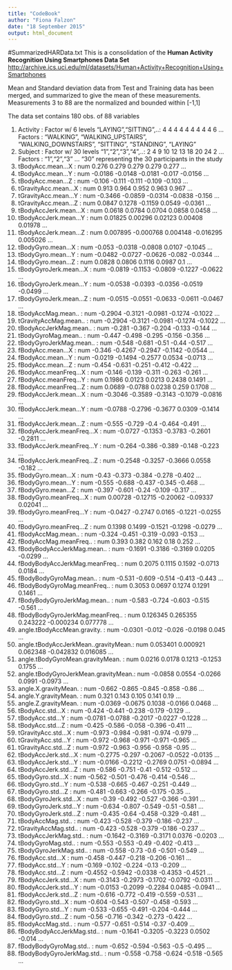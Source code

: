```yaml
---
title: "CodeBook"
author: "Fiona Falzon"
date: "18 September 2015"
output: html_document
---
```


#SummarizedHARData.txt
This is a consolidation of the **Human Activity Recognition Using Smartphones Data Set**
<http://archive.ics.uci.edu/ml/datasets/Human+Activity+Recognition+Using+Smartphones>

Mean and Standard deviation data from Test and Training data has been merged, and summarized to give the mean of these measurements.
Measurements 3 to 88 are the normalized and bounded within [-1,1]


The data set contains 180 obs. of  88 variables

1. Activity                             : Factor w/ 6 levels "LAYING","SITTING",..: 4 4 4 4 4 4 4 4 4 6 ... Factors : "WALKING", "WALKING_UPSTAIRS", "WALKING_DOWNSTAIRS", "SITTING", "STANDING", "LAYING" 
2. Subject                              : Factor w/ 30 levels "1","2","3","4",..: 2 4 9 10 12 13 18 20 24 2 ... Factors : "1","2","3" ... "30" representing the 30 participants in the study
3. tBodyAcc.mean...X                    : num  0.276 0.279 0.279 0.279 0.277 ...
4. tBodyAcc.mean...Y                    : num  -0.0186 -0.0148 -0.0181 -0.017 -0.0156 ...
5. tBodyAcc.mean...Z                    : num  -0.106 -0.111 -0.111 -0.109 -0.103 ...
6. tGravityAcc.mean...X                 : num  0.913 0.964 0.952 0.963 0.967 ...
7. tGravityAcc.mean...Y                 : num  -0.3466 -0.0859 -0.0314 -0.0838 -0.156 ...
8. tGravityAcc.mean...Z                 : num  0.0847 0.1278 -0.1159 0.0549 -0.0361 ...
9. tBodyAccJerk.mean...X                : num  0.0618 0.0784 0.0704 0.0858 0.0458 ...
10. tBodyAccJerk.mean...Y               : num  0.01825 0.00296 0.02123 0.00408 0.01978 ...
11. tBodyAccJerk.mean...Z               : num  0.007895 -0.000768 0.004148 -0.016295 0.005026 ...
12. tBodyGyro.mean...X                  : num  -0.053 -0.0318 -0.0808 0.0107 -0.1045 ...
13. tBodyGyro.mean...Y                  : num  -0.0482 -0.0727 -0.0626 -0.082 -0.0344 ...
14. tBodyGyro.mean...Z                  : num  0.0828 0.0806 0.1116 0.0987 0.1 ...
15. tBodyGyroJerk.mean...X              : num  -0.0819 -0.1153 -0.0809 -0.1227 -0.0622 ...
16. tBodyGyroJerk.mean...Y              : num  -0.0538 -0.0393 -0.0356 -0.0519 -0.0499 ...
17. tBodyGyroJerk.mean...Z              : num  -0.0515 -0.0551 -0.0633 -0.0611 -0.0467 ...
18. tBodyAccMag.mean..                  : num  -0.2904 -0.3121 -0.0981 -0.1274 -0.1022 ...
19. tGravityAccMag.mean..               : num  -0.2904 -0.3121 -0.0981 -0.1274 -0.1022 ...
20. tBodyAccJerkMag.mean..              : num  -0.281 -0.367 -0.204 -0.133 -0.144 ...
21. tBodyGyroMag.mean..                 : num  -0.447 -0.498 -0.295 -0.156 -0.356 ...
22. tBodyGyroJerkMag.mean..             : num  -0.548 -0.681 -0.51 -0.44 -0.517 ...
23. fBodyAcc.mean...X                   : num  -0.346 -0.4267 -0.2947 -0.1142 -0.0544 ...
24. fBodyAcc.mean...Y                   : num  -0.0219 -0.1494 -0.2577 0.0534 -0.0713 ...
25. fBodyAcc.mean...Z                   : num  -0.454 -0.631 -0.251 -0.412 -0.422 ...
26. fBodyAcc.meanFreq...X               : num  -0.146 -0.139 -0.311 -0.263 -0.261 ...
27. fBodyAcc.meanFreq...Y               : num  0.1986 0.0123 0.0213 0.2438 0.1491 ...
28. fBodyAcc.meanFreq...Z               : num  0.0689 -0.0788 0.0238 0.259 0.1708 ...
29. fBodyAccJerk.mean...X               : num  -0.3046 -0.3589 -0.3143 -0.1079 -0.0816 ...
30. fBodyAccJerk.mean...Y               : num  -0.0788 -0.2796 -0.3677 0.0309 -0.1414 ...
31. fBodyAccJerk.mean...Z               : num  -0.555 -0.729 -0.4 -0.464 -0.491 ...
32. fBodyAccJerk.meanFreq...X           : num  -0.0727 -0.1353 -0.3783 -0.2601 -0.2811 ...
33. fBodyAccJerk.meanFreq...Y           : num  -0.264 -0.386 -0.389 -0.148 -0.223 ...
34. fBodyAccJerk.meanFreq...Z           : num  -0.2548 -0.3257 -0.3666 0.0558 -0.182 ...
35. fBodyGyro.mean...X                  : num  -0.43 -0.373 -0.384 -0.278 -0.402 ...
36. fBodyGyro.mean...Y                  : num  -0.555 -0.688 -0.437 -0.345 -0.468 ...
37. fBodyGyro.mean...Z                  : num  -0.397 -0.601 -0.24 -0.109 -0.317 ...
38. fBodyGyro.meanFreq...X              : num  0.00728 -0.12715 -0.20062 -0.09337 0.02041 ...
39. fBodyGyro.meanFreq...Y              : num  -0.0427 -0.2747 0.0165 -0.1221 -0.0255 ...
40. fBodyGyro.meanFreq...Z              : num  0.1398 0.1499 -0.1521 -0.1298 -0.0279 ...
41. fBodyAccMag.mean..                  : num  -0.324 -0.451 -0.319 -0.093 -0.153 ...
42. fBodyAccMag.meanFreq..              : num  0.393 0.382 0.162 0.18 0.252 ...
43. fBodyBodyAccJerkMag.mean..          : num  -0.1691 -0.3186 -0.3169 0.0205 -0.0299 ...
44. fBodyBodyAccJerkMag.meanFreq..      : num  0.2075 0.1115 0.1592 -0.0713 0.0184 ...
45. fBodyBodyGyroMag.mean..             : num  -0.531 -0.609 -0.514 -0.413 -0.443 ...
46. fBodyBodyGyroMag.meanFreq..         : num  0.3053 0.0697 0.1274 0.1291 0.1461 ...
47. fBodyBodyGyroJerkMag.mean..         : num  -0.583 -0.724 -0.603 -0.515 -0.561 ...
48. fBodyBodyGyroJerkMag.meanFreq..     : num  0.126345 0.265355 0.243222 -0.000234 0.077778 ...
49. angle.tBodyAccMean.gravity.         : num  -0.0301 -0.012 -0.026 -0.0198 0.045 ...
50. angle.tBodyAccJerkMean..gravityMean.: num  0.053401 0.000921 0.062348 -0.042832 0.016085 ...
51. angle.tBodyGyroMean.gravityMean.    : num  0.0216 0.0178 0.1213 -0.1253 0.1755 ...
52. angle.tBodyGyroJerkMean.gravityMean.: num  -0.0858 0.0554 -0.0266 0.0991 -0.0973 ...
53. angle.X.gravityMean.                : num  -0.662 -0.865 -0.845 -0.858 -0.86 ...
54. angle.Y.gravityMean.                : num  0.321 0.143 0.105 0.141 0.19 ...
55. angle.Z.gravityMean.                : num  -0.0369 -0.0675 0.1038 -0.0166 0.0468 ...
56. tBodyAcc.std...X                    : num  -0.424 -0.441 -0.238 -0.179 -0.129 ...
57. tBodyAcc.std...Y                    : num  -0.0781 -0.0788 -0.2017 -0.0227 -0.1228 ...
58. tBodyAcc.std...Z                    : num  -0.425 -0.586 -0.058 -0.396 -0.411 ...
59. tGravityAcc.std...X                 : num  -0.973 -0.984 -0.981 -0.974 -0.979 ...
60. tGravityAcc.std...Y                 : num  -0.972 -0.968 -0.971 -0.971 -0.965 ...
61. tGravityAcc.std...Z                 : num  -0.972 -0.963 -0.956 -0.958 -0.95 ...
62. tBodyAccJerk.std...X                : num  -0.2775 -0.297 -0.2067 -0.0522 -0.0135 ...
63. tBodyAccJerk.std...Y                : num  -0.0166 -0.2212 -0.2769 0.0751 -0.0894 ...
64. tBodyAccJerk.std...Z                : num  -0.586 -0.751 -0.41 -0.512 -0.512 ...
65. tBodyGyro.std...X                   : num  -0.562 -0.501 -0.476 -0.414 -0.546 ...
66. tBodyGyro.std...Y                   : num  -0.538 -0.665 -0.467 -0.251 -0.449 ...
67. tBodyGyro.std...Z                   : num  -0.481 -0.663 -0.266 -0.175 -0.35 ...
68. tBodyGyroJerk.std...X               : num  -0.39 -0.492 -0.527 -0.366 -0.391 ...
69. tBodyGyroJerk.std...Y               : num  -0.634 -0.807 -0.549 -0.51 -0.581 ...
70. tBodyGyroJerk.std...Z               : num  -0.435 -0.64 -0.458 -0.329 -0.481 ...
71. tBodyAccMag.std..                   : num  -0.423 -0.528 -0.379 -0.186 -0.237 ...
72. tGravityAccMag.std..                : num  -0.423 -0.528 -0.379 -0.186 -0.237 ...
73. tBodyAccJerkMag.std..               : num  -0.1642 -0.3169 -0.3171 0.0376 -0.0203 ...
74. tBodyGyroMag.std..                  : num  -0.553 -0.553 -0.49 -0.402 -0.413 ...
75. tBodyGyroJerkMag.std..              : num  -0.558 -0.73 -0.6 -0.501 -0.549 ...
76. fBodyAcc.std...X                    : num  -0.458 -0.447 -0.218 -0.206 -0.161 ...
77. fBodyAcc.std...Y                    : num  -0.169 -0.102 -0.224 -0.13 -0.209 ...
78. fBodyAcc.std...Z                    : num  -0.4552 -0.5942 -0.0338 -0.4353 -0.4521 ...
79. fBodyAccJerk.std...X                : num  -0.3143 -0.2973 -0.1702 -0.0792 -0.0311 ...
80. fBodyAccJerk.std...Y                : num  -0.0153 -0.2099 -0.2284 0.0485 -0.0941 ...
81. fBodyAccJerk.std...Z                : num  -0.616 -0.772 -0.419 -0.559 -0.531 ...
82. fBodyGyro.std...X                   : num  -0.604 -0.543 -0.507 -0.458 -0.593 ...
83. fBodyGyro.std...Y                   : num  -0.533 -0.655 -0.491 -0.204 -0.444 ...
84. fBodyGyro.std...Z                   : num  -0.56 -0.716 -0.342 -0.273 -0.422 ...
85. fBodyAccMag.std..                   : num  -0.577 -0.651 -0.514 -0.37 -0.409 ...
86. fBodyBodyAccJerkMag.std..           : num  -0.1641 -0.3205 -0.3223 0.0502 -0.014 ...
87. fBodyBodyGyroMag.std..              : num  -0.652 -0.594 -0.563 -0.5 -0.495 ...
88. fBodyBodyGyroJerkMag.std..          : num  -0.558 -0.758 -0.624 -0.518 -0.565 ...




